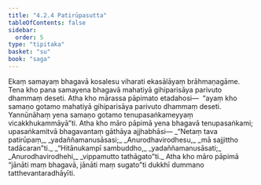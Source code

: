 ```yaml
---
title: "4.2.4 Patirūpasutta"
tableOfContents: false
sidebar:
  order: 5
type: "tipitaka"
basket: "su"
book: "saga"
---
```



<DynamicBreadcrumb />

<Division number="150" book="saga">

<Paragraph number="838" book="saga">
Ekaṃ samayaṃ bhagavā kosalesu viharati ekasālāyaṃ brāhmaṇagāme. Tena kho pana samayena bhagavā mahatiyā gihiparisāya parivuto dhammaṃ deseti.
</Paragraph>

<Paragraph number="839" book="saga">
Atha kho mārassa pāpimato etadahosi—  “ayaṃ kho samaṇo gotamo mahatiyā gihiparisāya parivuto dhammaṃ deseti. Yannūnāhaṃ yena samaṇo gotamo tenupasaṅkameyyaṃ vicakkhukammāyā”ti. Atha kho māro pāpimā yena bhagavā tenupasaṅkami; upasaṅkamitvā bhagavantaṃ gāthāya ajjhabhāsi—
</Paragraph>

<Paragraph number="840" type="verses" book="saga">
_“Netaṃ tava patirūpaṃ,_  
_yadaññamanusāsasi;_  
_Anurodhavirodhesu,_  
_mā sajjittho tadācaran”ti._  

</Paragraph>

<Paragraph number="841" type="verses" book="saga">
_“Hitānukampī sambuddho,_  
_yadaññamanusāsati;_  
_Anurodhavirodhehi,_  
_vippamutto tathāgato”ti._  

</Paragraph>

<Paragraph number="842" book="saga">
Atha kho māro pāpimā “jānāti maṃ bhagavā, jānāti maṃ sugato”ti dukkhī dummano tatthevantaradhāyīti.
</Paragraph>
</Division>